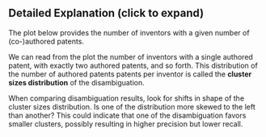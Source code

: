 :::{.callout-tip collapse="true"}

## Detailed Explanation (click to expand)

The plot below provides the number of inventors with a given number of (co-)authored patents. 

We can read from the plot the number of inventors with a single authored patent, with exactly two authored patents, and so forth. This distribution of the number of authored patents patents per inventor is called the **cluster sizes distribution** of the disambiguation.

When comparing disambiguation results, look for shifts in shape of the cluster sizes distribution. Is one of the distribution more skewed to the left than another? This could indicate that one of the disambiguation favors smaller clusters, possibly resulting in higher precision but lower recall.

:::